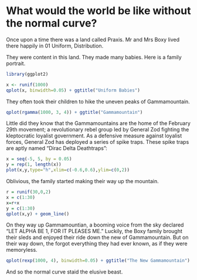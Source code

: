 What would the world be like without the normal curve?
========================================================

Once upon a time there was a land called Praxis. Mr and Mrs Boxy lived there happily in 01 Uniform, Distribution. 

They were content in this land. They made many babies. Here is a family portrait.
```r
library(ggplot2)

x <- runif(1000)
qplot(x, binwidth=0.05) + ggtitle("Uniform Babies")
```

They often took their children to hike the uneven peaks of Gammamountain.
```r
qplot(rgamma(1000, 3, 4)) + ggtitle("Gammamountain")
```

Little did they know that the Gammamountains are the home of the February 29th movement; a revolutionary rebel group led by General Zod fighting the kleptocratic loyalist government.  As a defensive measure against loyalist forces, General Zod has deployed a series of spike traps.  These spike traps are aptly named "Dirac Delta Deathtraps":
```r
x = seq(-5, 5, by = 0.05)
y = rep(1, length(x))
plot(x,y,type="h",xlim=c(-0.6,0.6),ylim=c(0,2))
```

Oblivious, the family started making their way up the mountain.
```r
r = runif(30,0,2)
x = c(1:30)
x=r+x
y = c(1:30)
qplot(x,y) + geom_line()
```

On they way up Gammamountian, a booming voice from the sky declared "LET ALPHA BE 1, FOR IT PLEASES ME." Luckily, the Boxy family brought their sleds and enjoyed their ride down the new of Gammamountain. But on their way down, the forgot everything they had ever known, as if they were memoryless.
```r
qplot(rexp(1000, 4), binwidth=0.05) + ggtitle("The New Gammamountain")
```


And so the normal curve staid the elusive beast.